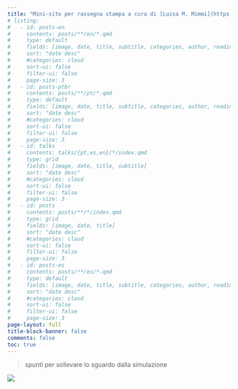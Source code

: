 ```yaml
---
title: "Mini-sito per rassegna stampa a cura di [Luisa M. Mimmi](https://lulliter.github.io/rassegna/about.html)"
# listing:
#   - id: posts-en
#     contents: posts/**/en/*.qmd
#     type: default
#     fields: [image, date, title, subtitle, categories, author, reading-time]
#     sort: "date desc"
#     #categories: cloud
#     sort-ui: false
#     filter-ui: false
#     page-size: 3
#   - id: posts-ptbr
#     contents: posts/**/pt/*.qmd
#     type: default
#     fields: [image, date, title, subtitle, categories, author, reading-time]
#     sort: "date desc"
#     #categories: cloud
#     sort-ui: false
#     filter-ui: false
#     page-size: 3   
#   - id: talks
#     contents: talks/{pt,es,en}/*/index.qmd
#     type: grid
#     fields: [image, date, title, subtitle]
#     sort: "date desc"
#     #categories: cloud
#     sort-ui: false
#     filter-ui: false
#     page-size: 3  
#   - id: posts
#     contents: posts/**/*/index.qmd
#     type: grid
#     fields: [image, date, title]
#     sort: "date desc"
#     #categories: cloud
#     sort-ui: false
#     filter-ui: false
#     page-size: 3          
#   - id: posts-es
#     contents: posts/**/es/*.qmd
#     type: default
#     fields: [image, date, title, subtitle, categories, author, reading-time]
#     sort: "date desc"
#     #categories: cloud
#     sort-ui: false
#     filter-ui: false
#     page-size: 3       
page-layout: full
title-block-banner: false
comments: false
toc: true
---
```


> spunti per sollevare lo sguardo dalla simulazione 

![](images/matrix.jpg)

<!-- ## Recent posts / Posts recentes -->

<!-- ::: {#posts} -->

<!-- ::: -->

<!-- <a href="../posts/index.html"> <button type="button" class="btn btn-primary float-end btn-sm">See all/Ver todos</button></a> -->

<!-- <br> -->

<!-- ## Recent Talks / Palestras recentes -->

<!-- <a href="../talks/index.html"> <button type="button" class="btn btn-danger float-end btn-sm">Next activities/Atividades futuras</button></a><br> -->

<!-- ::: {#talks} -->

<!-- ::: -->

<!-- <a href="../talks/index.html"> <button type="button" class="btn btn-primary float-end btn-sm">See all/Ver todas</button></a> -->

<!-- ## Posts in English -->

<!-- ::: {#posts-en} -->

<!-- ::: -->

<!-- <a href="../posts/en.html"> <button type="button" class="btn btn-primary float-end btn-sm">See all posts in English</button></a> -->

<!-- ## Posts em Português -->

<!-- ::: {#posts-ptbr} -->

<!-- ::: -->

<!-- <a href="../posts/pt.html"> <button type="button" class="btn btn-primary float-end btn-sm">Ver posts em Português</button></a> -->

<!-- ## Posts en Español -->

<!-- ::: {#posts-es} -->

<!-- ::: -->
